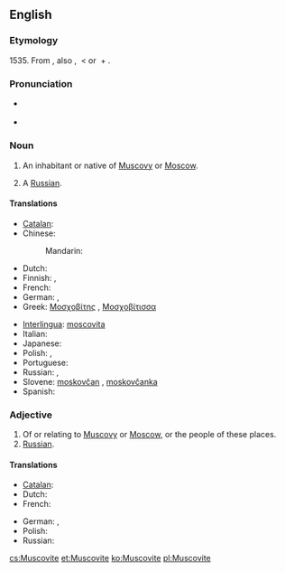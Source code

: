 {{also|muscovite}}
==English==

===Etymology===
1535.  From {{etyl|la}} {{term|Moscovita||resident of Moscow or Muscovy, Russian|lang=la}}, also {{term|Muscovita|lang=la}}, {{term|Moschovita|lang=la}} < {{term|Moscovia|lang=la}} or {{term|Muscovia||Muscovy|lang=la}} + {{term|-ita|lang=la}}.

===Pronunciation===
* {{a|UK}} {{IPA|/ˈmʌs.kəˌvaɪt/}}
* {{audio|en-us-Muscovite.ogg|Audio (US)}}

===Noun===
{{en-noun}}

# An inhabitant or native of [[Muscovy]] or [[Moscow]].
# {{archaic}} A [[Russian]].

====Translations====
{{trans-top|resident of Moscow}}
* [[Catalan]]: {{t|ca|moscovita|m|f}}
* Chinese:
*: Mandarin: {{t|zh|莫斯科人|tr=Mòsīkē rén|sc=Hani}}
* Dutch: {{t|nl|Moskoviet|m}}
* Finnish: {{t+|fi|moskovalainen}}, {{t-|fi|moskoviitti}}
* French: {{t+|fr|moscovite|m|f}}
* German: {{t-|de|Moskauer|m}},  {{t-|de|Moskowiter|m}}
* Greek: [[Μοσχοβίτης]] {{m}}, [[Μοσχοβίτισσα]] {{f}}
{{trans-mid}}
* [[Interlingua]]: [[moscovita]] {{m|f}}
* Italian: {{t-|it|moscovita|m|f}}
* Japanese: {{t|ja|モスクワ人|tr=Mosukuwa-jin|sc=Jpan}}
* Polish: {{t|pl|moskwianin|m}}, {{t|pl|moskwianka|f}}
* Portuguese: {{t+|pt|moscovita|m|f}}
* Russian: {{t+|ru|москвич|m|tr=moskvíč}}, {{t+|ru|москвичка|f|tr=moskvíčka}}
* Slovene: [[moskovčan]] {{m}}, [[moskovčanka]] {{f}}
* Spanish: {{t+|es|moscovita|m|f}}
{{trans-bottom}}

===Adjective===
{{en-adj}}

# Of or relating to [[Muscovy]] or [[Moscow]], or the people of these places.
# [[Russian]].

====Translations====
{{trans-top|Relating to Moscow}}
* [[Catalan]]: {{t|ca|moscovita}}
* Dutch: {{t|nl|Moskovitisch}}
* French: {{t+|fr|moscovite}}
{{trans-mid}}
* German: {{t|de|moskowitisch}}, {{t|de|Moskauer}}
* Polish: {{t|pl|moskiewski}}
* Russian: {{t|ru|московский|tr=moskóvskij|sc=Cyrl}}
{{trans-bottom}}

[[cs:Muscovite]]
[[et:Muscovite]]
[[ko:Muscovite]]
[[pl:Muscovite]]